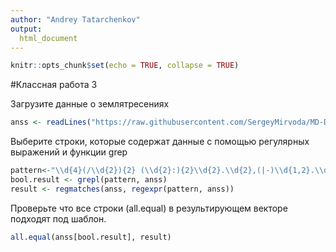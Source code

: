 ```yaml
---
author: "Andrey Tatarchenkov"
output:
  html_document
---
```


```r
knitr::opts_chunk$set(echo = TRUE, collapse = TRUE)
```
#Классная работа 3

Загрузите данные о землятресениях

```r
anss <- readLines("https://raw.githubusercontent.com/SergeyMirvoda/MD-DA-2017/master/data/earthquakes_2011.html", warn=FALSE)
```

Выберите строки, которые содержат данные с помощью регулярных выражений и функции grep

```r
pattern<-"\\d{4}(/\\d{2}){2} (\\d{2}:){2}\\d{2}.\\d{2},(|-)\\d{1,2}.\\d{4},(|-)\\d{1,3}.\\d{4},\\d{1,3}.\\d{1,2},\\d{1,2}.\\d{2},Mw,\\d{3},,,\\d{1}.\\d{2},NEI,\\d{10}"
bool.result <- grepl(pattern, anss)
result <- regmatches(anss, regexpr(pattern, anss))
```

Проверьте что все строки (all.equal) в результирующем векторе подходят под шаблон. 

```r
all.equal(anss[bool.result], result)

```